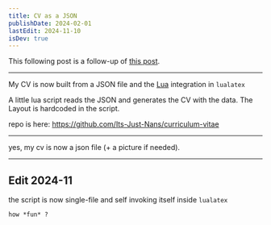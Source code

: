 ```yaml
---
title: CV as a JSON
publishDate: 2024-02-01
lastEdit: 2024-11-10
isDev: true
---
```


This following post is a follow-up of [this post](https://thoughts.n4n5.dev/cv-integration).

---

My CV is now built from a JSON file and the [Lua](https://www.lua.org/) integration in `lualatex`

A little lua script reads the JSON and generates the CV with the data. The Layout is hardcoded in the script.

repo is here: https://github.com/Its-Just-Nans/curriculum-vitae

---

yes, my cv is now a json file (+ a picture if needed).

---

## Edit 2024-11

the script is now single-file and self invoking itself inside `lualatex`

`how *fun* ?`
